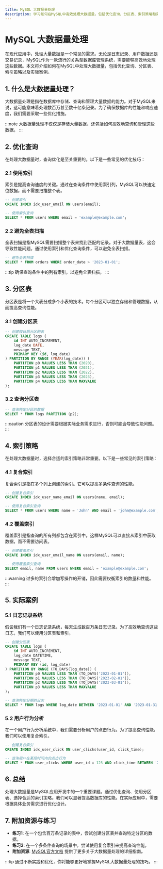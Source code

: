 ```yaml
---
title: MySQL 大数据量处理
description: 学习如何在MySQL中高效处理大数据量，包括优化查询、分区表、索引策略和实际案例。
---
```


# MySQL 大数据量处理

在现代应用中，处理大量数据是一个常见的需求。无论是日志记录、用户数据还是交易记录，MySQL作为一款流行的关系型数据库管理系统，需要能够高效地处理这些数据。本文将介绍如何在MySQL中处理大数据量，包括优化查询、分区表、索引策略以及实际案例。

## 1. 什么是大数据量处理？

大数据量处理是指在数据库中存储、查询和管理大量数据的能力。对于MySQL来说，这可能意味着处理数百万甚至数十亿条记录。为了确保数据库的性能和响应速度，我们需要采取一些优化措施。

:::note
大数据量处理不仅仅是存储大量数据，还包括如何高效地查询和管理这些数据。
:::

## 2. 优化查询

在处理大数据量时，查询优化是至关重要的。以下是一些常见的优化技巧：

### 2.1 使用索引

索引是提高查询速度的关键。通过在查询条件中使用索引列，MySQL可以快速定位数据，而不需要扫描整个表。

```sql
-- 创建索引
CREATE INDEX idx_user_email ON users(email);

-- 使用索引查询
SELECT * FROM users WHERE email = 'example@example.com';
```

### 2.2 避免全表扫描

全表扫描是指MySQL需要扫描整个表来找到匹配的记录。对于大数据量表，这会导致性能问题。通过使用索引和优化查询条件，可以避免全表扫描。

```sql
-- 避免全表扫描
SELECT * FROM orders WHERE order_date > '2023-01-01';
```

:::tip
确保查询条件中的列有索引，以避免全表扫描。
:::

## 3. 分区表

分区表是将一个大表分成多个小表的技术。每个分区可以独立存储和管理数据，从而提高查询性能。

### 3.1 创建分区表

```sql
-- 创建按日期分区的表
CREATE TABLE logs (
    id INT AUTO_INCREMENT,
    log_date DATE,
    message TEXT,
    PRIMARY KEY (id, log_date)
) PARTITION BY RANGE (YEAR(log_date)) (
    PARTITION p0 VALUES LESS THAN (2020),
    PARTITION p1 VALUES LESS THAN (2021),
    PARTITION p2 VALUES LESS THAN (2022),
    PARTITION p3 VALUES LESS THAN (2023),
    PARTITION p4 VALUES LESS THAN MAXVALUE
);
```

### 3.2 查询分区表

```sql
-- 查询特定分区的数据
SELECT * FROM logs PARTITION (p2);
```

:::caution
分区表的设计需要根据实际业务需求进行，否则可能会导致性能问题。
:::

## 4. 索引策略

在处理大数据量时，选择合适的索引策略非常重要。以下是一些常见的索引策略：

### 4.1 复合索引

复合索引是指在多个列上创建的索引。它可以提高多条件查询的性能。

```sql
-- 创建复合索引
CREATE INDEX idx_user_name_email ON users(name, email);

-- 使用复合索引查询
SELECT * FROM users WHERE name = 'John' AND email = 'john@example.com';
```

### 4.2 覆盖索引

覆盖索引是指查询的所有列都包含在索引中，这样MySQL可以直接从索引中获取数据，而不需要访问表。

```sql
-- 创建覆盖索引
CREATE INDEX idx_user_email_name ON users(email, name);

-- 使用覆盖索引查询
SELECT email, name FROM users WHERE email = 'example@example.com';
```

:::warning
过多的索引会增加写操作的开销，因此需要权衡索引的数量和性能。
:::

## 5. 实际案例

### 5.1 日志记录系统

假设我们有一个日志记录系统，每天生成数百万条日志记录。为了高效地查询这些日志，我们可以使用分区表和索引。

```sql
-- 创建分区表
CREATE TABLE logs (
    id INT AUTO_INCREMENT,
    log_date DATETIME,
    message TEXT,
    PRIMARY KEY (id, log_date)
) PARTITION BY RANGE (TO_DAYS(log_date)) (
    PARTITION p0 VALUES LESS THAN (TO_DAYS('2023-01-01')),
    PARTITION p1 VALUES LESS THAN (TO_DAYS('2023-02-01')),
    PARTITION p2 VALUES LESS THAN (TO_DAYS('2023-03-01')),
    PARTITION p3 VALUES LESS THAN MAXVALUE
);

-- 查询特定日期的日志
SELECT * FROM logs WHERE log_date BETWEEN '2023-01-01' AND '2023-01-31';
```

### 5.2 用户行为分析

在一个用户行为分析系统中，我们需要分析用户的点击行为。为了提高查询性能，我们可以使用复合索引。

```sql
-- 创建复合索引
CREATE INDEX idx_user_click ON user_clicks(user_id, click_time);

-- 查询用户在某段时间内的点击行为
SELECT * FROM user_clicks WHERE user_id = 123 AND click_time BETWEEN '2023-01-01' AND '2023-01-31';
```

## 6. 总结

处理大数据量是MySQL应用开发中的一个重要课题。通过优化查询、使用分区表、选择合适的索引策略，我们可以显著提高数据库的性能。在实际应用中，需要根据具体业务需求进行优化设计。

## 7. 附加资源与练习

- **练习1**: 在一个包含百万条记录的表中，尝试创建分区表并查询特定分区的数据。
- **练习2**: 在一个多条件查询的场景中，尝试使用复合索引来提高查询性能。
- **附加资源**: [MySQL官方文档](https://dev.mysql.com/doc/) 提供了更多关于大数据量处理的详细指南。

:::tip
通过不断实践和优化，你将能够更好地掌握MySQL大数据量处理的技巧。
:::